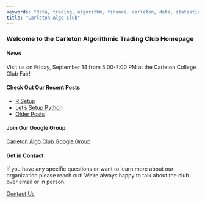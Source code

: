 ```yaml
---
keywords: "data, trading, algorithm, finance, carleton, data, statistics"
title: "Carleton Algo Club"
---
```


### Welcome to the Carleton Algorithmic Trading Club Homepage

#### __News__

Visit us on Friday, September 14 from 5:00-7:00 PM at the Carleton College Club Fair!

#### __Check Out Our Recent Posts__

+ [R Setup](r_setup.html)
+ [Let's Setup Python](python_installation.html)
+ [Older Posts](content.html)

#### __Join Our Google Group__

[Carleton Algo Club Google Group](https://groups.google.com/a/carleton.edu/forum/#!forum/carletonalgoclub.group "Join Our Google Group")

#### __Get in Contact__

If you have any specific questions or want to learn more about our organization please reach out! We're always happy to talk about the club over email or in person. 

[Contact Us](contact.html "Contact Us")